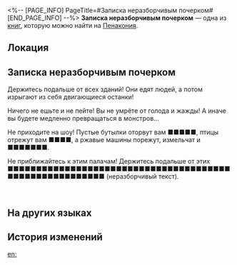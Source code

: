 <%-- [PAGE_INFO]
PageTitle=#Записка неразборчивым почерком#
[END_PAGE_INFO] --%>
{{Дополнить}}
{{Книга Инфобокс
|id           = 332
|Название     = 
|Изображение  = Предмет Журнал Пенакония.png
|Мир          = Пенакония
|Томов        = 1
|Автор        = <!--нужно добавить-->
|Описание     = Записка, обнаруженная в углу отеля в Мире грёз. Её содержание невозможно понять, но оно пробирает до костей.
|Том1         = {{tx}}
|Источник1    = {{tx|Отсутствует источник}}
|Персонажи    = 
|Фракции      = 
}}
'''Записка неразборчивым почерком''' — одна из [[Книги|книг]], которую можно найти на [[Пенакония]].

==Локация==
{{Отметка карты|<!--название карты-->|<!--id отметки-->}}

==Записка неразборчивым почерком==
Держитесь подальше от всех зданий! Они едят людей, а потом изрыгают из себя двигающиеся останки!

Ничего не ешьте и не пейте! Вы не умрёте от голода и жажды! А иначе вы будете медленно превращаться в монстров...

Не приходите на шоу! Пустые бутылки оторвут вам ■■■■■, птицы отрежут вам ■■■■, а ржавые машины порежут, измельчат и ■■■■■■■.

Не приближайтесь к этим палачам! Держитесь подальше от этих ■■■■■■■■■■■■■■■■■■■■■■■■■■■■■■■■■■■■■■■■■■■■■■■■■■■■■■■■ (неразборчивый текст).


<br />{{Размер|36|{{Цвет|Огненный|УНИЧТОЖИТЬ ТРУППУ «СЛАДКИЕ ГРЁЗЫ»! }}Они - чудовища! Злобные прислужники Семьи!}}

==На других языках==
{{На других языках
|en   = A Scrawled Note
|zhs  = 字迹潦草的纸条
|zht  = 字跡潦草的紙條
|ja   = 汚い字で書かれたメモ
|ko   = 휘갈겨 쓴 쪽지
|es   = Nota con garabatos
|fr   = Note griffonnée
|ru   = Записка неразборчивым почерком
|th   = กระดาษโน้ตที่เขียนด้วยลายมือที่ยุ่งเหยิง
|vi   = Giấy Ghi Chú Với Nét Chữ Nguệch Ngoạc
|de   = Eine gekritzelte Notiz
|id   = Catatan yang Tulisannya Berantakan
|pt   = Um Bilhete Rabiscado
}}

==История изменений==
{{История изменений|3.5}}

[[en:]]